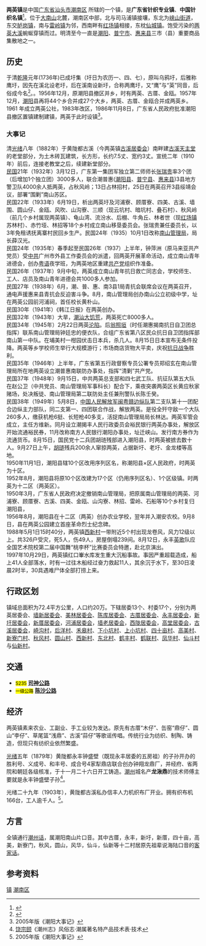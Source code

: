 {{coor icon|w=24px|23|13|00|N|116|22|00|E}}
{{中国乡级行政区
| 行政区全称 = 两英镇
| 景观照片文件名 =
| 景观照片描述 =
| 汉语拼音 = Liangying Zhen
| 通用拼音 =
| 注音符號 =
| 其它标音类型1 =
| 其它标音1 =
| 其它标音类型2 =
| 其它标音2 =
| 其它语言类型1 = [[英语|英语]]
| 其它语言地名1 = Liangying Town
| 其它语言类型2 =
| 其它语言地名2 =
| 上级行政区 = [[广东省|广东省]][[汕头市|汕头市]][[潮南区|潮南区]]
| 行政区类别 = [[镇|镇]]
| 行政区划代码 =
| 地理坐标 =
| 总面积 = 72.4[[平方公里|平方公里]]
| 户籍人口 = 约20万人
| 户籍人口年份 = 2003年
| 常住人口 =
| 常住人口年份 =
| 人口密度 = 约2,762人/平方公里
| 行政区划 = 辖30个[[居委会|居委会]]与[[行政村|行政村]]
| 官方网站 =
| 政府驻地 =
| 邮政编码 = 515141
| 毗邻行政区 = [[峡山街道|峡山街道]] <br> [[司马浦镇|司马浦镇]] <br> [[仙城镇|仙城镇]] <br> [[红场镇|红场镇]] <br>[[雷岭镇|雷岭镇]] <br> [[成田镇|成田镇]] <br> [[胪岗镇|胪岗镇]] 
| 位置图文件名 =
| 位置图描述 =
}}
'''两英镇'''是中国[[广东省|广东省]][[汕头市|汕头市]][[潮南区|潮南区]] 所辖的一个镇，是'''广东省针织专业镇'''、'''中国针织名镇'''<ref group="参">{{cite news|language=zh-hans|url=http://www.gd.xinhuanet.com/fortune/2005-12/27/content_5909333.htm|title=针织名镇发展迅猛 两英工业产值突破50亿大关|publisher=新华网广东频道|date=2005-12-27|accessdate=2009-09-14|deadurl=yes|archiveurl=https://web.archive.org/web/20160304122650/http://www.gd.xinhuanet.com/fortune/2005-12/27/content_5909333.htm|archivedate=2016-03-04}}</ref>。位于[[大南山|大南山]]北麓，潮南区中部，北与司马浦镇接壤，东北为[[峡山街道|峡山街道]]，东交[[胪岗镇|胪岗镇]]，南与[[雷岭镇|雷岭镇]]为邻，西南畔有[[红场镇|红场镇]]相接，东枕[[仙城镇|仙城镇]]。饱受污染的[[两英大溪|两英大溪]]蜿蜒穿镇而过。明清至今一直是[[潮阳|潮阳]]、[[普宁市|普宁市]]、[[惠来县|惠来县]]三市（县）重要商品集散地之一。

==历史==
于清[[乾隆|乾隆]]元年(1736年)已成圩集（圩日为农历一、四、七），原叫乌鸦圩，后雅称鹰圩，因先在溪北设老圩，后在溪南设新圩，合称两鹰圩，又“鹰”与“英”同音，后俗成今名<ref group="参">{{cite web|language=zh-hans|url=http://dm.shantou.gov.cn/view.aspx?id=cd28d961-72f0-4799-8bff-931dbe1ab50a|title=原潮阳市各镇地名源来|publisher=汕头地名与基础地理信息网|date=2009-06-01|accessdate=2009-09-14|archive-date=2008-05-07|archive-url=https://web.archive.org/web/20080507130011/http://dm.shantou.gov.cn/view.aspx?id=cd28d961-72f0-4799-8bff-931dbe1ab50a|dead-url=yes}}</ref>。。1956年12月，原潮阳县撤区并乡，时有两英、古厝、金瓯。1957年12月，[[潮阳|潮阳]]县再将44个乡合并成27个大乡，两英、古厝、金瓯合并成两英乡。1961 年成立两英公社，1983年改区，1986年11月8日，广东省人民政府批准潮阳县撤区置镇建制建镇，两英于此时设镇<ref group="参">2005年版《潮阳大事记》</ref>。

===大事记===
清[[光绪|光绪]]八年（1882年）于黄陇都古溪（今两英镇[[古溪居委会|古溪居委会]]）南畔建[[古溪天主堂|古溪天主堂]]的老堂部分，为土木砖瓦建筑，长方形，长约7.5丈、宽约3丈。宣统二年（1910年）前后，连接老教堂之后，续建新堂部分。<br>
[[中華民國|民国]]21年（1932年）3月12日，广东第一集团军独立第二师师长[[张瑞贵|张瑞贵]]率3个团（后增加1个独立团）3000多人，联合潮普惠([[潮阳县|潮阳县]]、[[普宁县|普宁县]]、[[惠来县|惠来县]])3县地方警卫队4000余人抵两英，占秋风岭；13日占林招村，25日在两英召开3县绥靖会议，部署“围剿”南山苏区。<br>
民国22年（1933年）6月19日，析出两英圩及河浦寮、顾厝寮、四美、古溪、墙围、圆山仔、金瓯、风吹、山沟寮、三顺（现云坑村、暗坑村、叠石村）、秋风岭（前几个乡村属现两英镇）、龟山湾、流汾水、后棚、牛角丘、林者世（现[[红场镇|红场镇]]苏林村）、赤竹垭、林招等18个乡村成立南山移垦委员会。张瑞贵兼任委员长，以3年免租诱抚离寨村民回乡生产。民国24年（1935）10月1日改称[[南山管理局|南山管理局]]，局长薛汉光。<br>
民国24年（1935年）春季起至民国26年（1937）上半年，钟萍洲（原马来亚共产党员）受[[中共|中共]]广州市外县工作委员会的派遣，回两英开展革命活动，成立南山青年进德会，创办[[粤语|粤语]]夜学班，为两英地区重建[[共产党|共产党]]组织作准备。<br>
民国26年（1937年）9月中旬，两英成立南山青年抗日救亡同志会，学校师生、工人、店员及南山青年进德会共1000多人参加。<br>
民国27年（1938年）6月，潮、普、惠、南3县1局青抗会联席会议在两英召开，通电声援惠来县青抗会反迫害斗争。8月，南山管理局创办南山公立初级中学，址在两英公园前河浦祠，首任校长黄朴山。<br>
民国30年（1941年）《韩江日报》在两英创办。<br>
民国32年（1943年）大旱，[[潮汕大饥荒|潮汕大饥荒]]，两英死亡8000多人。<br>
民国34年（1945年）2月22日两英[[沦陷|沦陷]]。后[[翁照垣|翁照垣]]（时任潮惠揭南抗日自卫团总指挥）联系南山管理局钟廷忠的便衣队，合组广东省第八区民众抗日自卫团指挥部南山第一中队。在埔美村一柑园伏击日本兵，杀几人。8月15日日本宣布无条件投降。两英等乡学校师生举行大规模游行；市场商店货物大平卖，庆祝[[抗日战争|抗日战争]]胜利。<br>
民国35年（1946年）上半年，广东省第五行政督察专员公署专员郑绍玄在南山管理局所在地两英设立潮普惠南联防办事处，指挥“清剿”共产党。<br>
民国37年（1948年）9月15日，中共两英总支部和四七武工队、抗征队第五大队在赵公卫（中共党员、南山管理局军事科长）配合下，乘夜突袭两英区长黄应秋家赌场，处决叛徒、南山管理局第二联防处主任兼刑警队长陈壬癸。<br>
民国38年（1949年）5月8日，[[中国人民解放军|中国人民解放军]][[闽粤赣边纵队|闽粤赣边纵队]]第二支队第十一团配合边纵主力部队，同二支第一、四团联合作战，解放两英。是役全歼守敌一个大队260多人，缴获机枪6挺、长短枪40多支，活捉南山管理局局长林达。两英军管会成立，主任方维新。同月设立潮揭丰人民行政委员会裕民银行两英办事处，解放区开始流通裕民券，11月改称南方人民银行潮阳办事处，址迁峡山。发行南方券作为流通货币。8月15日，国民党十二兵团胡琏残部进入潮阳县，时两英被掳去数十人。9月27日上午，[[胡琏|胡琏]]残兵200余人窜掠两英，占据新圩、老圩、金龙楼等高地。<br>
1950年11月1日，潮阳县辖10个区改用序列区名，称潮阳县×区人民政府，时两英为十区。<br>
1952年8月，潮阳县将原10个区改建为17个区（仍用序列区名）、1个区级镇。时两英为十二区（两英区）。<br>
1950年3月，广东省人民政府决定撤销南山管理局，把原属南山管理局的两英、河浦寮、顾厝寮、古溪、四美、金瓯、山沟寮、林招、雷岭、石船等10个乡村复归潮阳县，<br>
1956年8月，潮阳县在十二区（两英）创办农业学校，翌年并入潮安农校。9月8日，县在两英公园建立首座革命烈士纪念碑。<br>
1988年5月1日15时40分，两英镇[[西新村|西新村]]一带附近5个村出现龙卷风，风力12级以上。共326户受灾，死5人，伤49人，房屋倒塌239间。8月12日，永丰[[英歌|英歌]]队应全国艺术院校第二届中国舞“桃李杯”比赛委员会特邀，赴北京演出。<br>
1997年10月29日，两英镇红口輋水库发生重大沉船事故。事因严重超载造成，船上41人全部落水，时有一过往木船经过奋力救起11人，其余沉于水下，至30日凌晨2时半，30具遇难尸体全部打捞上来。

==行政区划==
镇域总面积为72.4平方公里，人口约20万。下辖居委13个、村委17个，分别为两英居委会、[[墙新居委会|墙新居委会]]、[[美林居委会|美林居委会]]、[[陈库居委会|陈库居委会]]、[[古厝居委会|古厝居委会]]、[[永丰居委会|永丰居委会]]，[[新圩居委会|新圩居委会]]，[[新厝居委会|新厝居委会]]，[[河浦居委会|河浦居委会]]，[[墙老居委会|墙老居委会]]，[[西陇居委会|西陇居委会]]，[[高堂居委会|高堂居委会]]，[[古溪居委会|古溪居委会]]，[[崎沟村|崎沟村]]，[[后洋村|后洋村]]、[[禾皋村|禾皋村]]、[[下小坑村|下小坑村]]、[[上小坑村|上小坑村]]、[[四十亩村|四十亩村]]、[[高美村|高美村]]、[[新寮门村|新寮门村]]、[[秋风村|秋风村]]、[[圆山村|圆山村]]、[[西新村|西新村]]、[[东北村|东北村]]、[[鹤丰村|鹤丰村]]、[[鹤联村|鹤联村]]、[[凤华村|凤华村]]、[[仙斗村|仙斗村]]与[[仙新村|仙新村]]。
== 交通 ==
*<span style="background:yellow; color:black; font-size:smaller">S235</span> '''[[司神公路|司神公路]]'''
*<span style="background:yellow; color:black; font-size:smaller">一级公路</span> '''[[陈沙公路|陈沙公路]]'''

==经济==
两英镇素来农业、工副业、手工业较为发达。原先有古厝“木仔”、缶窑“鼎仔”、圆山“李仔”、草尾篮“浅鼎”、古溪“蒜仔”等歌谣传唱。传统行业为纺织、制陶、铸造，但现只有纺织业依然繁盛。

[[光绪|光绪]]五年（1879年）黄陇都永丰钟盛壁（既现永丰居委的五房祖）的子孙开办的胜利号、义成号、和丰号、成合号4家犁鼎店联合创办钟翔龙鼎厂，并经府、省两院和朝廷各级核准，于十一月二十六日开工铸造。[[潮州|潮州]]城名产'''龙湫鼎'''的技术师傅主要就是永丰钟盛壁子孙<ref group="参">[[饶宗颐|饶宗颐]]《潮州志》风俗志·潮属著名特产品技术表·技术</ref>。

光绪二十九年（1903年），黄陇都古溪私办信丰人力机织布厂开业。拥有织布机166台，工人逾千人。<ref group="参">2005年版《潮阳大事记》</ref>。

==方言==
全镇通行[[潮州话|潮州话]]，属潮阳南山片口音。其中古厝，永丰，新圩，新厝，四十亩，高美，新寮门，秋风，圆山，风华，仙斗，仙新等十二村居原先祖辈说海陆口音的[[客家话|客家话]]。

==参考资料==
<div class="references-small">
<references group="参"/>
</div>

{{Geographic Location (8-way)
 | 西北 = [[仙城镇|仙城镇]]
 | 北 = [[司马浦镇|司马浦镇]]
 | 東北 = [[峡山街道|峡山街道]]
 | 西 = [[仙城镇|仙城镇]]
 | 中央 = '''两英镇'''
 | 東 = [[胪岗镇|胪岗镇]]
 | 西南 = [[红场镇|红场镇]]
 | 南 = [[红场镇|红场镇]]、[[雷岭镇|雷岭镇]] 
 | 東南 = [[胪岗镇|胪岗镇]]、[[成田镇|成田镇]]
}}

{{汕头市潮南区行政区划}}
[[category:潮南区行政区划|镇]]
[[category:汕头建制镇|潮南区]]